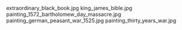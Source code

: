     
<PopImage className="sm:float-right m-auto sm:m-1 sm:ml-4" src={JPG_extraordinary_black_book_jpg} width={384} alt="extraordinary_black_book.jpg">
	extraordinary_black_book.jpg
</PopImage>
<PopImage className="sm:float-left m-auto sm:m-1 sm:mr-4" src={JPG_king_james_bible_jpg} width={384} alt="king_james_bible.jpg">
	king_james_bible.jpg
</PopImage>
<PopImage className="sm:float-right m-auto sm:m-1 sm:ml-4" src={JPG_painting_1572_bartholomew_day_massacre_jpg} width={384} alt="painting_1572_bartholomew_day_massacre.jpg">
	painting_1572_bartholomew_day_massacre.jpg
</PopImage>
<PopImage className="sm:float-left m-auto sm:m-1 sm:mr-4" src={JPG_painting_german_peasant_war_1525_jpg} width={384} alt="painting_german_peasant_war_1525.jpg">
	painting_german_peasant_war_1525.jpg
</PopImage>
<PopImage className="sm:float-right m-auto sm:m-1 sm:ml-4" src={JPG_painting_thirty_years_war_jpg} width={384} alt="painting_thirty_years_war.jpg">
	painting_thirty_years_war.jpg
</PopImage>
